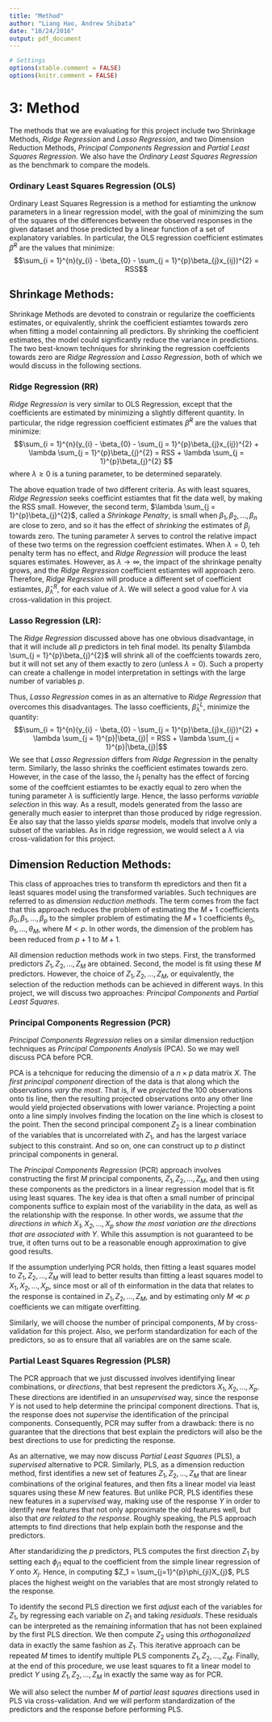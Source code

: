 ```yaml
---
title: "Method"
author: "Liang Hao, Andrew Shibata"
date: "10/24/2016"
output: pdf_document
---
```

```r
# Settings
options(xtable.comment = FALSE)
options(knitr.comment = FALSE)
```

# 3: Method
The methods that we are evaluating for this project include two Shrinkage Methods, *Ridge Regression* and *Lasso Regression*, and two Dimension Reduction Methods, *Principal Components Regression* and *Partial Least Squares Regression.* We also have the *Ordinary Least Squares Regression* as the benchmark to compare the models.

### Ordinary Least Squares Regression (OLS)
Ordinary Least Squares Regression is a method for estiamting the unknow parameters in a linear regression model, with the goal of minimizing the sum of the squares of the differences between the observed responses in the given dataset and those predicted by a linear function of a set of explanatory variables. In particular, the OLS regression coefficient estimates $\hat{\beta}^{R}$ are the values that minimize: $$\sum_{i = 1}^{n}(y_{i} - \beta_{0} - \sum_{j = 1}^{p}\beta_{j}x_{ij})^{2} = RSS$$

## Shrinkage Methods:
Shrinkage Methods are devoted to constrain or regularize the coefficients estimates, or equivalently, shrink the coefficient estiamtes towards zero when fitting a model containning all predictors. By shrinking the coefficient estimates, the model could significantly reduce the variance in predictions. The two best-known techniques for shrinking the regression coeffcients towards zero are *Ridge Regression* and *Lasso Regression*, both of which we would discuss in the following sections.

### Ridge Regression (RR)
*Ridge Regression* is very similar to OLS Regression, except that the coefficients are estimated by minimizing a slightly different quantity. In particular, the ridge regression coefficient estimates $\hat{\beta}^{R}$ are the values that minimize: $$\sum_{i = 1}^{n}(y_{i} - \beta_{0} - \sum_{j = 1}^{p}\beta_{j}x_{ij})^{2} + \lambda \sum_{j = 1}^{p}\beta_{j}^{2} = RSS  + \lambda \sum_{j = 1}^{p}\beta_{j}^{2} $$ where $\lambda \geq 0$ is a tuning parameter, to be determined separately.

The above equation trade of two different criteria. As with least squares, *Ridge Regression* seeks coefficint estiamtes that fit the data well, by making the RSS small. However, the second term, $\lambda \sum_{j = 1}^{p}\beta_{j}^{2}$, called a *Shrinkage Penalty*, is small when $\beta_1, \beta_2,\dotsc,\beta_n$ are close to zero, and so it has the effect of *shrinking* the estimates of $\beta_j$ towards zero. The tuning parameter $\lambda$ serves to control the relative impact of these two terms on the regression coeffcient estimates. When $\lambda = 0$, teh penalty term has no effect, and *Ridge Regression* will produce the least squares estimates. However, as $\lambda \to \infty$, the impact of the shrinkage penalty grows, and the *Ridge Regression* coefficient estiamtes will approach zero. Therefore, *Ridge Regression* will produce a different set of coefficient estiamtes, $\hat{\beta}_{\lambda}^{R}$, for each value of $\lambda$. We will select a good value for $\lambda$ via cross-validation in this project.

### Lasso Regression (LR):
The *Ridge Regression* discussed above has one obvious disadvantage, in that it will include all $p$ predictors in teh final model. Its penalty $\lambda \sum_{j = 1}^{p}\beta_{j}^{2}$ will shrink all of the coeffcients towards zero, but it will not set any of them exactly to zero (unless $\lambda = 0$). Such a property can create a challenge in model interpretation in settings with the large number of variables $p$. 

Thus, *Lasso Regression* comes in as an alternative to *Ridge Regression* that overcomes this disadvantages. The lasso coefficients, $\hat{\beta}_{\lambda}^{L}$, minimize the quantity: $$\sum_{i = 1}^{n}(y_{i} - \beta_{0} - \sum_{j = 1}^{p}\beta_{j}x_{ij})^{2} + \lambda \sum_{j = 1}^{p}|\beta_{j}| = RSS + \lambda \sum_{j = 1}^{p}|\beta_{j}|$$ We see that *Lasso Regression* differs from *Ridge Regression* in the penalty term. Similarly, the lasso shrinks the coefficient estimates towards zero. However, in the case of the lasso, the $l_1$ penalty has the effect of forcing some of the coeffcient estiamtes to be exactly equal to zero when the tuning parameter $\lambda$ is sufficiently large. Hence, the lasso performs *variable selection* in this way. As a result, models generated from the lasso are generally much easier to interpret than those produced by ridge regression. Ee also say that the lasso yields *sparse* models, models that involve only a subset of the variables. As in ridge regression, we would select a $\lambda$ via cross-validation for this project.

## Dimension Reduction Methods:
This class of approaches tries to transform th epredictors and then fit a least squares model using the transformed variables. Such techniques are referred to as *dimension reduction methods*. The term comes from the fact that this approach reduces the problem of estimating the $M + 1$ coefficients $\beta_0, \beta_1,\dotsc,\beta_p$ to the simpler problem of estimating the $M + 1$ coefficients $\theta_0, \theta_1,\dotsc,\theta_M$, where $M < p$. In other words, the dimension of the problem has been reduced from $p + 1$ to $M + 1$.

All dimension reduction methods work in two steps. First, the transformed predictors $Z_1, Z_2,\dotsc,Z_M$ are obtained. Second, the model is fit using these $M$ predictors. However, the choice of $Z_1, Z_2,\dotsc,Z_M$, or equivalently, the selection of the reduction methods can be achieved in different ways. In this project, we will discuss two approaches: *Principal Components* and *Partial Least Squares*.

### Principal Components Regression (PCR)
*Principal Components Regression* relies on a similar dimension reductjion techniques as *Principal Components Analysis* (PCA). So we may well discuss PCA before PCR.

PCA is a tehcnique for reducing the dimensio of a $n \times p$ data matrix $X$. The *first principal component* direction of the data is that along which the observations *vary the most*. That is, if we *projected* the 100 observations onto tis line, then the resulting projected observations onto any other line would yield projected observations with lower variance. Projecting a point onto a line simply involves finding the location on the line which is closest to the point. Then the second principal component $Z_2$ is a linear combination of the variables that is uncorrelated with $Z_1$, and has the largest variace subject to this constraint. And so on, one can construct up to $p$ distinct principal components in general.

The *Principal Components Regression* (PCR) approach involves constructing the first $M$ principal components, $Z_1, Z_2,\dotsc,Z_M$, and then using these components as the predictors in a linear regression model that is fit using least squares. The key idea is that often a small number of principal components suffice to explain most of the variability in the data, as well as the relationship with the response. In other words, we assume that *the directions in which $X_1, X_2,\dotsc,X_p$ show the most variation are the directions that are associated with Y*. While this assumption is not guaranteed to be true, it often turns out to be a reasonable enough approximation to give good results.

If the assumption underlying PCR holds, then fitting a least squares model to $Z_1, Z_2,\dotsc,Z_M$ will lead to better results than fitting a least squares model to $X_1, X_2,\dotsc,X_p$, since most or all of th einformation in the data that relates to the response is contained in $Z_1, Z_2,\dotsc,Z_M$, and by estimating only $M \ll p$ coefficients we can mitigate overfitting.

Similarly, we will choose the number of principal components, $M$ by cross-validation for this project. Also, we perform standardization for each of the predictors, so as to ensure that all variables are on the same scale.

### Partial Least Squares Regression (PLSR)
The PCR approach that we just discussed involves identifying linear combinations, or *directions*, that best represent the predictors $X_1, X_2,\dotsc,X_p$. These directions are identified in an *unsupervised* way, since the response $Y$ is not used to help determine the principal component directions. That is, the response does not *supervise* the identification of the principal components. Consequently, PCR may suffer from a drawback: there is no guarantee that the directions that best explain the predictors will also be the best directions to use for predicting the response.

As an alternative, we may now discuss *Partial Least Squares* (PLS), a *supervised* alternative to PCR. Similarly, PLS, as a dimension reduction method, first identifies a new set of features $Z_1, Z_2,\dotsc,Z_M$ that are linear combinations of the original features, and then fits a linear model via least squares using these $M$ new features. But unlike PCR, PLS identifies these new features in a *supervised* way, making use of the response $Y$ in order to identify new features that not only approximate the old features well, but also that *are related to the response*. Roughly speaking, the PLS approach attempts to find directions that help explain both the response and the predictors.

After standaridizing the $p$ predictors, PLS computes the first direction $Z_1$ by setting each $\phi_{j1}$ equal to the coefficient from the simple linear regression of $Y$ onto $X_{j}$. Hence, in computing $Z_1 = \sum_{j=1}^{p}\phi_{ji}X_{j}$, PLS places the highest weight on the variables that are most strongly related to the response.

To identify the second PLS direction we first *adjust* each of the variables for $Z_1$, by regressing each variable on $Z_1$ and taking *residuals*. These residuals can be interpreted as the remaining information that has not been explained by the first PLS direction. We then compute $Z_2$ using this *orthogonalized* data in exactly the same fashion as $Z_1$. This iterative approach can be repeated $M$ times to identify multiple PLS components $Z_1, Z_2,\dotsc,Z_M$. Finally, at the end of this procedure, we use least squares to fit a linear model to predict $Y$ using $Z_1, Z_2,\dotsc,Z_M$ in exactly the same way as for PCR.

We will also select the number $M$ of *partial least squares* directions used in PLS via cross-validation. And we will perform standardization of the predictors and the response before performing PLS.



